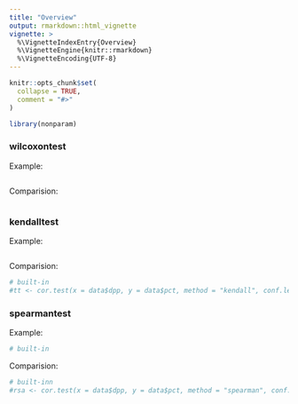 ```yaml
---
title: "Overview"
output: rmarkdown::html_vignette
vignette: >
  %\VignetteIndexEntry{Overview}
  %\VignetteEngine{knitr::rmarkdown}
  %\VignetteEncoding{UTF-8}
---
```


```r
knitr::opts_chunk$set(
  collapse = TRUE,
  comment = "#>"
)
```


```r
library(nonparam)
```



### wilcoxontest
Example:
```r

```



Comparision:
```r

```



### kendalltest
Example:
```r

```



Comparision:
```r
# built-in
#tt <- cor.test(x = data$dpp, y = data$pct, method = "kendall", conf.level = 0.95, alternative = "greater")
```


### spearmantest
Example:
```r
# built-in

```



Comparision:
```r
# built-inn
#rsa <- cor.test(x = data$dpp, y = data$pct, method = "spearman", conf.level = 0.95, alternative = "greater")
```









